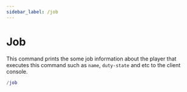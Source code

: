 ```yaml
---
sidebar_label: /job
---
```


# Job

This command prints the some job information about the player that executes this command such as `name`, `duty-state` and etc to the client console.

```lua
/job
```
